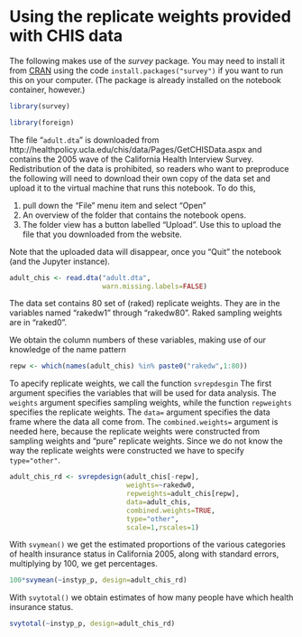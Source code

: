 # Using the replicate weights provided with CHIS data


The following makes use of the *survey* package. You may need to install it from
[CRAN](https://cran.r-project.org/package=survey) using the code
`install.packages("survey")` if you want to run this on your computer. (The
package is already installed on the notebook container, however.)

```r
library(survey)
```

```r
library(foreign)
```

The file "`adult.dta`" is downloaded from
http://healthpolicy.ucla.edu/chis/data/Pages/GetCHISData.aspx
and contains the 2005 wave of the California Health Interview Survey.
Redistribution of the data is prohibited, so readers who want to preproduce
the following will need to download their own copy of the data set and upload it to the virtual machine that runs this notebook.  To do this, 

1. pull down the "File" menu item and select "Open"
2. An overview of the folder that contains the notebook opens. 
3. The folder view has a button labelled "Upload". Use this to upload the file that you downloaded from the website.

Note that the uploaded data will disappear, once you "Quit" the notebook (and the Jupyter instance).

```r
adult_chis <- read.dta("adult.dta",
                       warn.missing.labels=FALSE)
```

The data set contains 80 set of (raked) replicate weights. They are in the
variables named "rakedw1" through "rakedw80". Raked sampling weights are
in "raked0".

We obtain the column numbers of these variables, making use of our knowledge
of the name pattern

```r
repw <- which(names(adult_chis) %in% paste0("rakedw",1:80))
```

To apecify replicate weights, we call the function `svrepdesgin`
The first argument specifies the variables that will be used for data
analysis. The `weights` argument specifies sampling weights, while the
function `repweights` specifies the replicate weights. The `data=` argument
specifies the data frame where the data all come from.
The `combined.weights=` argument is needed here, because the replicate weights
were constructed from sampling weights and "pure" replicate weights. Since we
do not know the way the replicate weights were constructed we have to specify
`type="other"`.

```r
adult_chis_rd <- svrepdesign(adult_chis[-repw],
                             weights=~rakedw0,
                             repweights=adult_chis[repw],
                             data=adult_chis,
                             combined.weights=TRUE,
                             type="other",
                             scale=1,rscales=1)
```

With `svymean()` we get the estimated proportions of the various categories of
health insurance status in California 2005, along with standard errors,
multiplying by 100, we get percentages.

```r
100*svymean(~instyp_p, design=adult_chis_rd)
```

With `svytotal()` we obtain estimates of how many people have which health
insurance status.

```r
svytotal(~instyp_p, design=adult_chis_rd)
```
